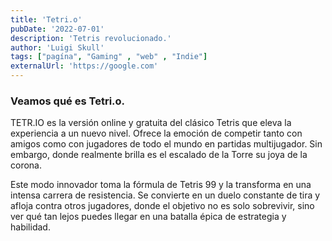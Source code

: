 ```yaml
---
title: 'Tetri.o'
pubDate: '2022-07-01'
description: 'Tetris revolucionado.'
author: 'Luigi Skull'
tags: ["pagína", "Gaming" , "web" , "Indie"]
externalUrl: 'https://google.com' 
---
```



### Veamos qué es Tetri.o.


TETR.IO es la versión online y gratuita del clásico Tetris que eleva la experiencia a un nuevo nivel. Ofrece la emoción de competir tanto con amigos como con jugadores de todo el mundo en partidas multijugador. Sin embargo, donde realmente brilla es el escalado de la Torre su joya de la corona.

Este modo innovador toma la fórmula de Tetris 99 y la transforma en una intensa carrera de resistencia. Se convierte en un duelo constante de tira y afloja contra otros jugadores, donde el objetivo no es solo sobrevivir, sino ver qué tan lejos puedes llegar en una batalla épica de estrategia y habilidad.
